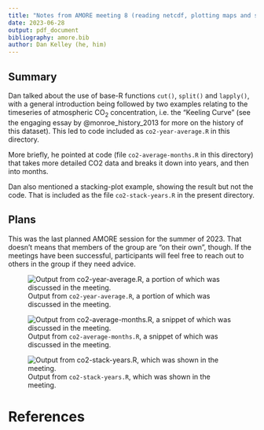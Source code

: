 ```yaml
---
title: "Notes from AMORE meeting 8 (reading netcdf, plotting maps and sections, data wrangling)"
date: 2023-06-28
output: pdf_document
bibliography: amore.bib
author: Dan Kelley (he, him)
---
```


## Summary

Dan talked about the use of base-R functions `cut()`, `split()` and `lapply()`,
with a general introduction being followed by two examples relating to the
timeseries of atmospheric CO$_2$ concentration, i.e. the "Keeling Curve"
(see the engaging essay by @monroe_history_2013 for more on the history of this
dataset). This led to code included as `co2-year-average.R` in this directory.

More briefly, he pointed at code (file `co2-average-months.R` in this directory)
that takes more detailed CO2 data and breaks it down into years, and then into
months.

Dan also mentioned a stacking-plot example, showing the result but not the code.
That is included as the file `co2-stack-years.R` in the present directory.

## Plans

This was the last planned AMORE session for the summer of 2023.  That doesn't
means that members of the group are "on their own", though.  If the meetings
have been successful, participants will feel free to reach out to others in the
group if they need advice.

![Output from `co2-year-average.R`, a portion of which was discussed in the meeting.](co2-year-average.png)

![Output from `co2-average-months.R`, a snippet of which was discussed in the meeting.](co2-average-months.png)

![Output from `co2-stack-years.R`, which was shown in the meeting.](co2-stack-years.png)


# References

